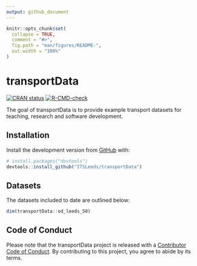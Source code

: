 ```yaml
---
output: github_document
---
```


<!-- README.md is generated from README.Rmd. Please edit that file -->

```r
knitr::opts_chunk$set(
  collapse = TRUE,
  comment = "#>",
  fig.path = "man/figures/README-",
  out.width = "100%"
)
```

# transportData

<!-- badges: start -->
<!-- [![Lifecycle: experimental](https://img.shields.io/badge/lifecycle-experimental-orange.svg)](https://www.tidyverse.org/lifecycle/#experimental) -->
[![CRAN status](https://www.r-pkg.org/badges/version/transportData)](https://CRAN.R-project.org/package=transportData)
[![R-CMD-check](https://github.com/ITSLeeds/transportData/workflows/R-CMD-check/badge.svg)](https://github.com/ITSLeeds/transportData/actions)
<!-- badges: end -->

The goal of transportData is to provide example transport datasets for teaching, research and software development.

## Installation

<!-- You can install the released version of transportData from [CRAN](https://CRAN.R-project.org) with: -->

<!-- ``` r -->
<!-- install.packages("transportData") -->
<!-- ``` -->

Install the development version from [GitHub](https://github.com/) with:

``` r
# install.packages("devtools")
devtools::install_github("ITSLeeds/transportData")
```  

## Datasets

The datasets included to date are outlined below:

```r
dim(transportData::od_leeds_50)
```

## Code of Conduct
  
Please note that the transportData project is released with a [Contributor Code of Conduct](https://contributor-covenant.org/version/2/0/CODE_OF_CONDUCT.html). By contributing to this project, you agree to abide by its terms.
